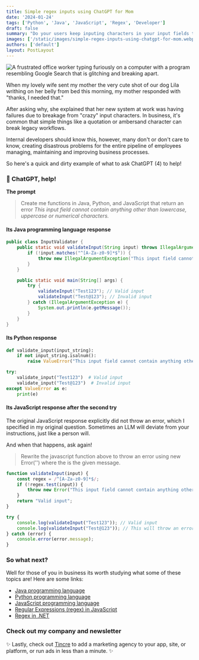 ```yaml
---
title: Simple regex inputs using ChatGPT for Mom
date: '2024-01-24'
tags: ['Python', 'Java', 'JavaScript', 'Regex', 'Developer']
draft: false
summary: "Do your users keep inputing characters in your input fields that cause failures? Do your developers fail to understand the basic domain requirements of these input fields? Learn how to ask ChatGPT for help!"
images: ['/static/images/simple-regex-inputs-using-chatgpt-for-mom.webp']
authors: ['default']
layout: PostLayout
---
```


<Image
  className="rounded-md shadow-md"
  src="/static/images/simple-regex-inputs-using-chatgpt-for-mom.webp"
  alt="A frustrated office worker typing furiously on a computer with a program resembling Google Search that is glitching and breaking apart."
  height={1080}
  width={1920}
/>

When my lovely wife sent my mother the very cute shot of our dog Lila writhing on her belly from bed this morning, my mother responded with "thanks, I needed that." 

After asking why, she explained that her new system at work was having failures due to breakage from "crazy" input characters. In business, it's common that simple things like a quotation or ambersand character can break legacy workflows. 

Internal developers should know this, however, many don't or don't care to know, creating disastrous problems for the entire pipeline of employees managing, maintaining and improving business processes.

So here's a quick and dirty example of what to ask ChatGPT (4) to help!

### 👋 ChatGPT, help!

**The prompt**

> Create me functions in Java, Python, and JavaScript that return an error _This input field cannot contain anything other than lowercase, uppercase or numerical characters._

#### Its Java programming language response

```java
public class InputValidator {
    public static void validateInput(String input) throws IllegalArgumentException {
        if (!input.matches("^[A-Za-z0-9]*$")) {
            throw new IllegalArgumentException("This input field cannot contain anything other than lowercase, uppercase or numerical characters.");
        }
    }

    public static void main(String[] args) {
        try {
            validateInput("Test123"); // Valid input
            validateInput("Test@123"); // Invalid input
        } catch (IllegalArgumentException e) {
            System.out.println(e.getMessage());
        }
    }
}
```

#### Its Python response

```python
def validate_input(input_string):
    if not input_string.isalnum():
        raise ValueError("This input field cannot contain anything other than lowercase, uppercase or numerical characters.")

try:
    validate_input("Test123")  # Valid input
    validate_input("Test@123")  # Invalid input
except ValueError as e:
    print(e)
```

#### Its JavaScript response after the second try

The original JavaScript response explicitly did not throw an error, which I 
specified in my original question. Sometimes an LLM will deviate from your
instructions, just like a person will. 

And when that happens, ask again!

> Rewrite the javascript function above to throw an error using new Error('<error message from above>') where the <error message from above> is the given message. 

```js
function validateInput(input) {
    const regex = /^[A-Za-z0-9]*$/;
    if (!regex.test(input)) {
        throw new Error("This input field cannot contain anything other than lowercase, uppercase or numerical characters.");
    }
    return "Valid input";
}

try {
    console.log(validateInput("Test123")); // Valid input
    console.log(validateInput("Test@123")); // This will throw an error
} catch (error) {
    console.error(error.message);
}
```

### So what next?

Well for those of you in business its worth studying what some of these
topics are! Here are some links:

- [Java programming language](https://en.wikipedia.org/wiki/Java_(programming_language))
- [Python programming language](https://en.wikipedia.org/wiki/Python_(programming_language))
- [JavaScript programming language](https://www.semrush.com/blog/javascript/)
- [Regular Expressions (regex) in JavaScript](https://developer.mozilla.org/en-US/docs/Web/JavaScript/Guide/Regular_expressions)
- [Regex in .NET](https://learn.microsoft.com/en-us/dotnet/standard/base-types/regular-expression-language-quick-reference)

### Check out my company and newsletter
<BlogNewsletterForm />

✨ Lastly, check out [Tincre](https://tincre.com/) to add a marketing
agency to your app, site, or platform, or run ads in less than a minute. ✨
